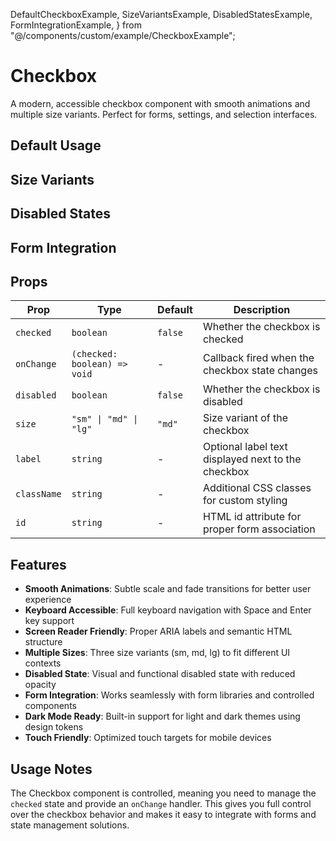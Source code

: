   DefaultCheckboxExample,
  SizeVariantsExample,
  DisabledStatesExample,
  FormIntegrationExample,
} from "@/components/custom/example/CheckboxExample";


# Checkbox

A modern, accessible checkbox component with smooth animations and multiple size variants. Perfect for forms, settings, and selection interfaces.

<InstallTabs components="Checkbox" />

## Default Usage

<DefaultCheckboxExample />

## Size Variants

<SizeVariantsExample />

## Disabled States

<DisabledStatesExample />

## Form Integration

<FormIntegrationExample />

## Props

| Prop        | Type                         | Default | Description                                        |
| ----------- | ---------------------------- | ------- | -------------------------------------------------- |
| `checked`   | `boolean`                    | `false` | Whether the checkbox is checked                    |
| `onChange`  | `(checked: boolean) => void` | -       | Callback fired when the checkbox state changes     |
| `disabled`  | `boolean`                    | `false` | Whether the checkbox is disabled                   |
| `size`      | `"sm" \| "md" \| "lg"`       | `"md"`  | Size variant of the checkbox                       |
| `label`     | `string`                     | -       | Optional label text displayed next to the checkbox |
| `className` | `string`                     | -       | Additional CSS classes for custom styling          |
| `id`        | `string`                     | -       | HTML id attribute for proper form association      |

## Features

- **Smooth Animations**: Subtle scale and fade transitions for better user experience
- **Keyboard Accessible**: Full keyboard navigation with Space and Enter key support
- **Screen Reader Friendly**: Proper ARIA labels and semantic HTML structure
- **Multiple Sizes**: Three size variants (sm, md, lg) to fit different UI contexts
- **Disabled State**: Visual and functional disabled state with reduced opacity
- **Form Integration**: Works seamlessly with form libraries and controlled components
- **Dark Mode Ready**: Built-in support for light and dark themes using design tokens
- **Touch Friendly**: Optimized touch targets for mobile devices

## Usage Notes

The Checkbox component is controlled, meaning you need to manage the `checked` state and provide an `onChange` handler. This gives you full control over the checkbox behavior and makes it easy to integrate with forms and state management solutions.
